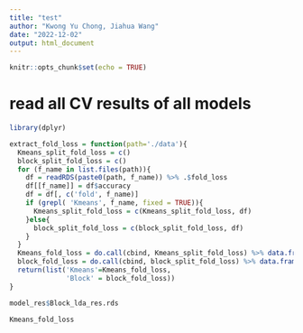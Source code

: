 ```yaml
---
title: "test"
author: "Kwong Yu Chong, Jiahua Wang"
date: "2022-12-02"
output: html_document
---
```


```r
knitr::opts_chunk$set(echo = TRUE)
```


# read all CV results of all models
```r
library(dplyr)

extract_fold_loss = function(path='./data'){
  Kmeans_split_fold_loss = c()
  block_split_fold_loss = c()
  for (f_name in list.files(path)){
    df = readRDS(paste0(path, f_name)) %>% .$fold_loss
    df[[f_name]] = df$accuracy
    df = df[, c('fold', f_name)]
    if (grepl( 'Kmeans', f_name, fixed = TRUE)){
      Kmeans_split_fold_loss = c(Kmeans_split_fold_loss, df)
    }else{
      block_split_fold_loss = c(block_split_fold_loss, df)
    }
  }
  Kmeans_fold_loss = do.call(cbind, Kmeans_split_fold_loss) %>% data.frame() %>% select(fold, contains('Kmeans'))
  block_fold_loss = do.call(cbind, block_split_fold_loss) %>% data.frame() %>% select(fold, contains('Kmeans'))
  return(list('Kmeans'=Kmeans_fold_loss,
              'Block' = block_fold_loss))
}

model_res$Block_lda_res.rds

Kmeans_fold_loss
```